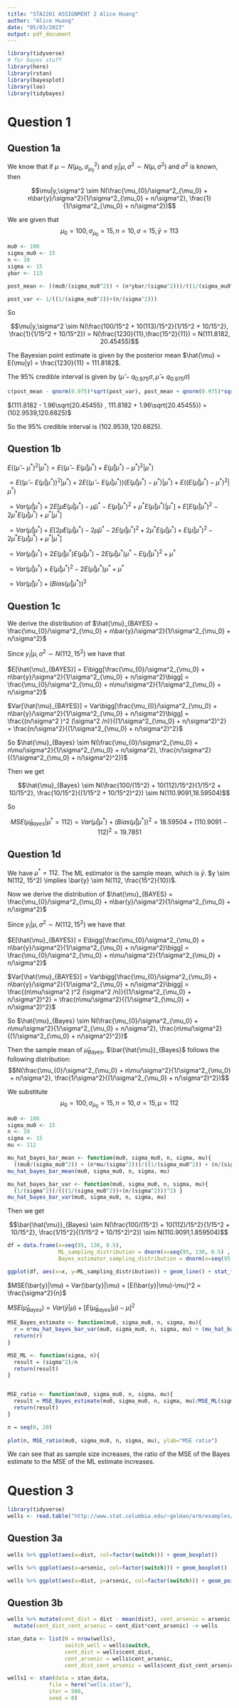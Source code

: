 ```yaml
---
title: "STA2201 ASSIGNMENT 2 Alice Huang"
author: "Alice Huang"
date: "05/03/2023"
output: pdf_document
---
```


```r
library(tidyverse)
# for bayes stuff
library(here)
library(rstan)
library(bayesplot) 
library(loo) 
library(tidybayes) 
```


# Question 1

## Question 1a

We know that if $\mu \sim N(\mu_0 , \sigma^2_{\mu_0})$ and $y_{i}|\mu, \sigma^2 \sim N(\mu, \sigma^2 )$ and $\sigma^2$ is known, then

$$\mu|y,\sigma^2 \sim N(\frac{\mu_{0}/\sigma^2_{\mu_0} + n\bar{y}/\sigma^2}{1/\sigma^2_{\mu_0} + n/\sigma^2}, \frac{1}{1/\sigma^2_{\mu_0} + n/\sigma^2})$$

We are given that $$\mu_0 = 100, \sigma_{\mu_0} = 15, n=10, \sigma = 15, \bar{y} = 113$$

```r
mu0 <- 100
sigma_mu0 <- 15
n <- 10
sigma <- 15
ybar <- 113

post_mean <- ((mu0/(sigma_mu0^2)) + (n*ybar/(sigma^2)))/((1/(sigma_mu0^2)) + (n/(sigma^2))) 

post_var <- 1/((1/(sigma_mu0^2))+(n/(sigma^2)))
```


So 

$$\mu|y,\sigma^2 \sim N(\frac{100/15^2 + 10(113)/15^2}{1/15^2 + 10/15^2}, \frac{1}{1/15^2 + 10/15^2}) = N(\frac{1230}{11},\frac{15^2}{11}) = N(111.8182, 20.45455)$$

The Bayesian point estimate is given by the posterior mean $\hat{\mu} = E(\mu|y) = \frac{1230}{11} = 111.8182$.

The 95% credible interval is given by $(\hat{\mu} - q_{0.975}\sigma, \hat{\mu} + q_{0.975}\sigma)$

```r
c(post_mean - qnorm(0.975)*sqrt(post_var), post_mean + qnorm(0.975)*sqrt(post_var))
```

$(111.8182 - 1.96\sqrt{20.45455} , 111.8182 + 1.96\sqrt{20.45455}) = (102.9539,120.6825)$

So the 95% credible interval is $(102.9539,120.6825)$.

## Question 1b

$E((\hat{\mu}-\mu^*)^2 | \mu^* ) = E((\hat{\mu}-E(\hat{\mu}|\mu^*)+E(\hat{\mu}|\mu^*)-\mu^*)^2 | \mu^* )$

$= E((\hat{\mu}-E(\hat{\mu}|\mu^*))^2|\mu^*)+ 2E((\hat{\mu}-E(\hat{\mu}|\mu^*))(E(\hat{\mu}|\mu^*)-\mu^*)|\mu^*) + E((E(\hat{\mu}|\mu^*)-\mu^*)^2 | \mu^* )$

$= Var(\hat{\mu}|\mu^* ) + 2 E[\hat{\mu} E(\hat{\mu} | \mu^*) - \hat{\mu}\mu^* - E(\hat{\mu}|\mu^*)^2 + \mu^* E(\hat{\mu}|\mu^*)|\mu^*] + E[E(\hat{\mu}|\mu^*)^2 - 2\mu^* E(\hat{\mu}|\mu^*) + \mu^*|\mu^*]$

$= Var(\hat{\mu}|\mu^* ) + E[2\hat{\mu} E(\hat{\mu} | \mu^*) - 2\hat{\mu}\mu^* - 2E(\hat{\mu}|\mu^*)^2 + 2\mu^* E(\hat{\mu}|\mu^*)+ E(\hat{\mu}|\mu^*)^2 - 2\mu^* E(\hat{\mu}|\mu^*) + \mu^*|\mu^*]$

$= Var(\hat{\mu}|\mu^* ) + 2E(\hat{\mu}|\mu^*) E(\hat{\mu} | \mu^*) - 2E(\hat{\mu}|\mu^*)\mu^* - E(\hat{\mu}|\mu^*)^2 + \mu^*$

$= Var(\hat{\mu}|\mu^* ) + E(\hat{\mu}|\mu^*)^2 - 2E(\hat{\mu}|\mu^*)\mu^* + \mu^*$

$= Var(\hat{\mu}|\mu^* ) + (Bias(\hat{\mu}|\mu^*))^2$

## Question 1c

We derive the distribution of $\hat{\mu}_{BAYES} = \frac{\mu_{0}/\sigma^2_{\mu_0} + n\bar{y}/\sigma^2}{1/\sigma^2_{\mu_0} + n/\sigma^2}$

Since $y_i | \mu, \sigma^2 \sim N(112, 15^2 )$ we have that 

$E[\hat{\mu}_{BAYES}] = E\bigg[\frac{\mu_{0}/\sigma^2_{\mu_0} + n\bar{y}/\sigma^2}{1/\sigma^2_{\mu_0} + n/\sigma^2}\bigg] = \frac{\mu_{0}/\sigma^2_{\mu_0} + n\mu/\sigma^2}{1/\sigma^2_{\mu_0} + n/\sigma^2}$

$Var[\hat{\mu}_{BAYES}] = Var\bigg[\frac{\mu_{0}/\sigma^2_{\mu_0} + n\bar{y}/\sigma^2}{1/\sigma^2_{\mu_0} + n/\sigma^2}\bigg] = \frac{(n/\sigma^2 )^2 (\sigma^2 /n)}{(1/\sigma^2_{\mu_0} + n/\sigma^2)^2} = \frac{n/\sigma^2}{(1/\sigma^2_{\mu_0} + n/\sigma^2)^2}$

So $\hat{\mu}_{Bayes} \sim N(\frac{\mu_{0}/\sigma^2_{\mu_0} + n\mu/\sigma^2}{1/\sigma^2_{\mu_0} + n/\sigma^2}, \frac{n/\sigma^2}{(1/\sigma^2_{\mu_0} + n/\sigma^2)^2})$

Then we get 

$$\hat{\mu}_{Bayes} \sim N(\frac{100/(15^2) + 10(112)/15^2}{1/15^2 + 10/15^2}, \frac{10/15^2}{(1/15^2 + 10/15^2)^2}) \sim N(110.9091,18.59504)$$

So 

$$MSE(\hat{\mu}_{Bayes}|\mu^* = 112) = Var(\hat{\mu}|\mu^* ) + (Bias(\hat{\mu}|\mu^*))^2 = 18.59504 + (110.9091 - 112)^2 = 19.7851$$

## Question 1d

We have $\mu^* = 112$. The ML estimator is the sample mean, which is $\bar{y}$. $y \sim N(112, 15^2) \implies \bar{y} \sim N(112, \frac{15^2}{10})$.

Now we derive the distribution of $\hat{\mu}_{BAYES} = \frac{\mu_{0}/\sigma^2_{\mu_0} + n\bar{y}/\sigma^2}{1/\sigma^2_{\mu_0} + n/\sigma^2}$

Since $y_i | \mu, \sigma^2 \sim N(112, 15^2 )$ we have that 

$E[\hat{\mu}_{BAYES}] = E\bigg[\frac{\mu_{0}/\sigma^2_{\mu_0} + n\bar{y}/\sigma^2}{1/\sigma^2_{\mu_0} + n/\sigma^2}\bigg] = \frac{\mu_{0}/\sigma^2_{\mu_0} + n\mu/\sigma^2}{1/\sigma^2_{\mu_0} + n/\sigma^2}$

$Var[\hat{\mu}_{BAYES}] = Var\bigg[\frac{\mu_{0}/\sigma^2_{\mu_0} + n\bar{y}/\sigma^2}{1/\sigma^2_{\mu_0} + n/\sigma^2}\bigg] = \frac{(n\mu/\sigma^2 )^2 (\sigma^2 /n)}{(1/\sigma^2_{\mu_0} + n/\sigma^2)^2} = \frac{n\mu/\sigma^2}{(1/\sigma^2_{\mu_0} + n/\sigma^2)^2}$

So $\hat{\mu}_{Bayes} \sim N(\frac{\mu_{0}/\sigma^2_{\mu_0} + n\mu/\sigma^2}{1/\sigma^2_{\mu_0} + n/\sigma^2}, \frac{n\mu/\sigma^2}{(1/\sigma^2_{\mu_0} + n/\sigma^2)^2})$

Then the sample mean of $\hat{\mu}_{Bayes}$, $\bar{\hat{\mu}}_{Bayes}$ follows the following distribution:
$$N(\frac{\mu_{0}/\sigma^2_{\mu_0} + n\mu/\sigma^2}{1/\sigma^2_{\mu_0} + n/\sigma^2}, \frac{1/\sigma^2}{(1/\sigma^2_{\mu_0} + n/\sigma^2)^2})$$

We substitute $$\mu_0 = 100, \sigma_{\mu_0} = 15, n=10, \sigma = 15, \mu = 112$$

```r
mu0 <- 100
sigma_mu0 <- 15
n <- 10
sigma <- 15
mu <- 112

mu_hat_bayes_bar_mean <- function(mu0, sigma_mu0, n, sigma, mu){
  ((mu0/(sigma_mu0^2)) + (n*mu/(sigma^2)))/((1/(sigma_mu0^2)) + (n/(sigma^2))) }
mu_hat_bayes_bar_mean(mu0, sigma_mu0, n, sigma, mu)

mu_hat_bayes_bar_var <- function(mu0, sigma_mu0, n, sigma, mu){
  (1/(sigma^2))/(((1/(sigma_mu0^2))+(n/(sigma^2)))^2) }
mu_hat_bayes_bar_var(mu0, sigma_mu0, n, sigma, mu)
```

Then we get 

$$\bar{\hat{\mu}}_{Bayes} \sim N(\frac{100/(15^2) + 10(112)/15^2}{1/15^2 + 10/15^2}, \frac{1/15^2}{(1/15^2 + 10/15^2)^2}) \sim N(110.9091,1.859504)$$

```r
df = data.frame(x=seq(95, 130, 0.5), 
                ML_sampling_distribution = dnorm(x=seq(95, 130, 0.5) , mean=112, sd = 15/sqrt(10)),
                Bayes_estimator_sampling_distribution = dnorm(x=seq(95, 130, 0.5), mean=110.9091, sd = sqrt(1.859504)))

ggplot(df, aes(x=x, y=ML_sampling_distribution)) + geom_line() + stat_function(fun=dnorm, args = list(110.9091, 1.859504), col="red")
```

$MSE(\bar{y}|\mu) = Var(\bar{y}|\mu) + [E(\bar{y}|\mu)-\mu]^2 = \frac{\sigma^2}{n}$

$MSE(\hat{\mu}_{Bayes}) = Var(\bar{y}|\mu) + [E(\hat{\mu}_{Bayes}|\mu)-\mu]^2$

```r
MSE_Bayes_estimate <- function(mu0, sigma_mu0, n, sigma, mu){
  r = n*mu_hat_bayes_bar_var(mu0, sigma_mu0, n, sigma, mu) + (mu_hat_bayes_bar_mean(mu0, sigma_mu0, n, sigma, mu) - mu)^2
  return(r)
}

MSE_ML <- function(sigma, n){
  result = (sigma^2)/n
  return(result)
}


MSE_ratio <- function(mu0, sigma_mu0, n, sigma, mu){
  result = MSE_Bayes_estimate(mu0, sigma_mu0, n, sigma, mu)/MSE_ML(sigma, n)
  return(result)
}

n = seq(0, 20)
  
plot(n, MSE_ratio(mu0, sigma_mu0, n, sigma, mu), ylab="MSE ratio")
```

We can see that as sample size increases, the ratio of the MSE of the Bayes estimate to the MSE of the ML estimate increases.

# Question 3

```r
library(tidyverse)
wells <- read.table("http://www.stat.columbia.edu/~gelman/arm/examples/arsenic/wells.dat", sep=" ")
```

## Question 3a

```r
wells %>% ggplot(aes(x=dist, col=factor(switch))) + geom_boxplot()
```

```r
wells %>% ggplot(aes(x=arsenic, col=factor(switch))) + geom_boxplot()
```

```r
wells %>% ggplot(aes(x=dist, y=arsenic, col=factor(switch))) + geom_point() + geom_smooth() +theme_bw()
```

## Question 3b

```r
wells %>% mutate(cent_dist = dist - mean(dist), cent_arsenic = arsenic - mean(arsenic)) %>%
  mutate(cent_dist_cent_arsenic = cent_dist*cent_arsenic) -> wells
```

```r
stan_data <- list(N = nrow(wells),
                  switch_well = wells$switch,
                  cent_dist = wells$cent_dist,
                  cent_arsenic = wells$cent_arsenic,
                  cent_dist_cent_arsenic = wells$cent_dist_cent_arsenic)

wells1 <- stan(data = stan_data, 
             file = here("wells.stan"),
             iter = 500,
             seed = 0)
```

